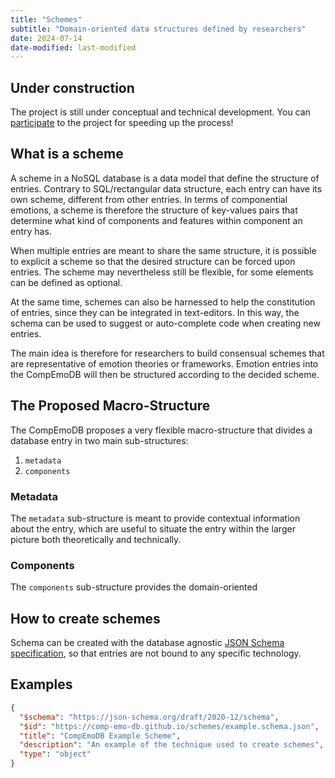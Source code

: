 ```yaml
---
title: "Schemes"
subtitle: "Domain-oriented data structures defined by researchers"
date: 2024-07-14
date-modified: last-modified
---
```


::: callout-warning
## Under construction
The project is still under conceptual and technical development. You can [participate](participate.qmd) to the project for speeding up the process!
:::

## What is a scheme

A scheme in a NoSQL database is a data model that define the structure of entries. Contrary to SQL/rectangular data structure, each entry can have its own scheme, different from other entries. In terms of componential emotions, a scheme is therefore the structure of key-values pairs that determine what kind of components and features within component an entry has.

When multiple entries are meant to share the same structure, it is possible to explicit a scheme so that the desired structure can be forced upon entries. The scheme may nevertheless still be flexible, for some elements can be defined as optional.

At the same time, schemes can also be harnessed to help the constitution of entries, since they can be integrated in text-editors. In this way, the schema can be used to suggest or auto-complete code when creating new entries.

The main idea is therefore for researchers to build consensual schemes that are representative of emotion theories or frameworks. Emotion entries into the CompEmoDB will then be structured according to the decided scheme.

## The Proposed Macro-Structure

The CompEmoDB proposes a very flexible macro-structure that divides a database entry in two main sub-structures:

1.  `metadata`
2.  `components`

### Metadata

The `metadata` sub-structure is meant to provide contextual information about the entry, which are useful to situate the entry within the larger picture both theoretically and technically.

### Components

The `components` sub-structure provides the domain-oriented

## How to create schemes

Schema can be created with the database agnostic [JSON Schema specification](https://json-schema.org/), so that entries are not bound to any specific technology.

## Examples

``` json
{
  "$schema": "https://json-schema.org/draft/2020-12/schema",
  "$id": "https://comp-emo-db.github.io/schemes/example.schema.json",
  "title": "CompEmoDB Example Scheme",
  "description": "An example of the technique used to create schemes",
  "type": "object"
}
```
